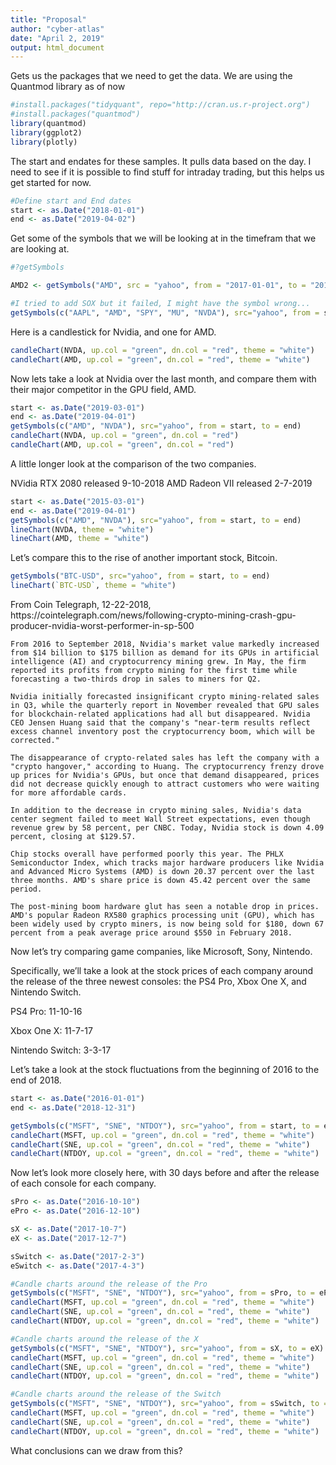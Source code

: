 ```yaml
---
title: "Proposal"
author: "cyber-atlas"
date: "April 2, 2019"
output: html_document
---
```



Gets us the packages that we need to get the data.
We are using the Quantmod library as of now

```r
#install.packages("tidyquant", repo="http://cran.us.r-project.org")
#install.packages("quantmod")
library(quantmod)
library(ggplot2)
library(plotly)
```


The start and endates for these samples. It pulls data based on the day. I need to see if it is possible to find stuff for intraday trading, but this helps us get started for now. 


```r
#Define start and End dates
start <- as.Date("2018-01-01")
end <- as.Date("2019-04-02")
```

Get some of the symbols that we will be looking at in the timefram that we are looking at. 

```r
#?getSymbols

AMD2 <- getSymbols("AMD", src = "yahoo", from = "2017-01-01", to = "2019-04-20", auto.assign = FALSE)

#I tried to add SOX but it failed, I might have the symbol wrong...
getSymbols(c("AAPL", "AMD", "SPY", "MU", "NVDA"), src="yahoo", from = start, to = end)
```


Here is a candlestick for Nvidia, and one for AMD.

```r

candleChart(NVDA, up.col = "green", dn.col = "red", theme = "white")
candleChart(AMD, up.col = "green", dn.col = "red", theme = "white")
```


Now lets take a look at Nvidia over the last month, and compare them with their major competitor in the GPU field, AMD.

```r
start <- as.Date("2019-03-01")
end <- as.Date("2019-04-01")
getSymbols(c("AMD", "NVDA"), src="yahoo", from = start, to = end)
candleChart(NVDA, up.col = "green", dn.col = "red")
candleChart(AMD, up.col = "green", dn.col = "red")
```

A little longer look at the comparison of the two companies.

NVidia RTX 2080 released 9-10-2018
AMD Radeon VII released 2-7-2019
```r
start <- as.Date("2015-03-01")
end <- as.Date("2019-04-01")
getSymbols(c("AMD", "NVDA"), src="yahoo", from = start, to = end)
lineChart(NVDA, theme = "white")
lineChart(AMD, theme = "white")
```

Let's compare this to the rise of another important stock, Bitcoin.
```r
getSymbols("BTC-USD", src="yahoo", from = start, to = end)
lineChart(`BTC-USD`, theme = "white")
```

From Coin Telegraph, 12-22-2018, https://cointelegraph.com/news/following-crypto-mining-crash-gpu-producer-nvidia-worst-performer-in-sp-500
    
    From 2016 to September 2018, Nvidia's market value markedly increased from $14 billion to $175 billion as demand for its GPUs in artificial intelligence (AI) and cryptocurrency mining grew. In May, the firm reported its profits from crypto mining for the first time while forecasting a two-thirds drop in sales to miners for Q2.
    
    Nvidia initially forecasted insignificant crypto mining-related sales in Q3, while the quarterly report in November revealed that GPU sales for blockchain-related applications had all but disappeared. Nvidia CEO Jensen Huang said that the company's "near-term results reflect excess channel inventory post the cryptocurrency boom, which will be corrected."
    
    The disappearance of crypto-related sales has left the company with a "crypto hangover," according to Huang. The cryptocurrency frenzy drove up prices for Nvidia's GPUs, but once that demand disappeared, prices did not decrease quickly enough to attract customers who were waiting for more affordable cards.
    
    In addition to the decrease in crypto mining sales, Nvidia's data center segment failed to meet Wall Street expectations, even though revenue grew by 58 percent, per CNBC. Today, Nvidia stock is down 4.09 percent, closing at $129.57.
    
    Chip stocks overall have performed poorly this year. The PHLX Semiconductor Index, which tracks major hardware producers like Nvidia and Advanced Micro Systems (AMD) is down 20.37 percent over the last three months. AMD's share price is down 45.42 percent over the same period.
    
    The post-mining boom hardware glut has seen a notable drop in prices. AMD's popular Radeon RX580 graphics processing unit (GPU), which has been widely used by crypto miners, is now being sold for $180, down 67 percent from a peak average price around $550 in February 2018.

Now let's try comparing game companies, like Microsoft, Sony, Nintendo.

Specifically, we'll take a look at the stock prices of each company around the release of the three newest consoles: the PS4 Pro, Xbox One X, and Nintendo Switch.

PS4 Pro: 11-10-16

Xbox One X: 11-7-17

Nintendo Switch: 3-3-17

Let's take a look at the stock fluctuations from the beginning of 2016 to the end of 2018.
```r
start <- as.Date("2016-01-01")
end <- as.Date("2018-12-31")

getSymbols(c("MSFT", "SNE", "NTDOY"), src="yahoo", from = start, to = end)
candleChart(MSFT, up.col = "green", dn.col = "red", theme = "white")
candleChart(SNE, up.col = "green", dn.col = "red", theme = "white")
candleChart(NTDOY, up.col = "green", dn.col = "red", theme = "white")
```

Now let's look more closely  here, with 30 days before and after the release of each console for each company.

```r
sPro <- as.Date("2016-10-10")
ePro <- as.Date("2016-12-10")

sX <- as.Date("2017-10-7")
eX <- as.Date("2017-12-7")

sSwitch <- as.Date("2017-2-3")
eSwitch <- as.Date("2017-4-3")

#Candle charts around the release of the Pro
getSymbols(c("MSFT", "SNE", "NTDOY"), src="yahoo", from = sPro, to = ePro)
candleChart(MSFT, up.col = "green", dn.col = "red", theme = "white")
candleChart(SNE, up.col = "green", dn.col = "red", theme = "white")
candleChart(NTDOY, up.col = "green", dn.col = "red", theme = "white")

#Candle charts around the release of the X
getSymbols(c("MSFT", "SNE", "NTDOY"), src="yahoo", from = sX, to = eX)
candleChart(MSFT, up.col = "green", dn.col = "red", theme = "white")
candleChart(SNE, up.col = "green", dn.col = "red", theme = "white")
candleChart(NTDOY, up.col = "green", dn.col = "red", theme = "white")

#Candle charts around the release of the Switch
getSymbols(c("MSFT", "SNE", "NTDOY"), src="yahoo", from = sSwitch, to = eSwitch)
candleChart(MSFT, up.col = "green", dn.col = "red", theme = "white")
candleChart(SNE, up.col = "green", dn.col = "red", theme = "white")
candleChart(NTDOY, up.col = "green", dn.col = "red", theme = "white")
```

What conclusions can we draw from this?